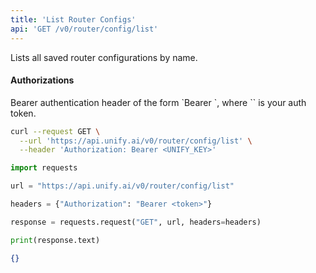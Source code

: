```yaml
---
title: 'List Router Configs'
api: 'GET /v0/router/config/list'
---
```

Lists all saved router configurations by name.

#### Authorizations

<ParamField header="Authorization" type="string" required="true">
  Bearer authentication header of the form `Bearer <token>`, where `<token>` is your auth token.
</ParamField>

<RequestExample>

```bash cURL
curl --request GET \
  --url 'https://api.unify.ai/v0/router/config/list' \
  --header 'Authorization: Bearer <UNIFY_KEY>'
```

```python Python
import requests

url = "https://api.unify.ai/v0/router/config/list"

headers = {"Authorization": "Bearer <token>"}

response = requests.request("GET", url, headers=headers)

print(response.text)
```

</RequestExample>
<ResponseExample>

```json 200
{}
```

</ResponseExample>
